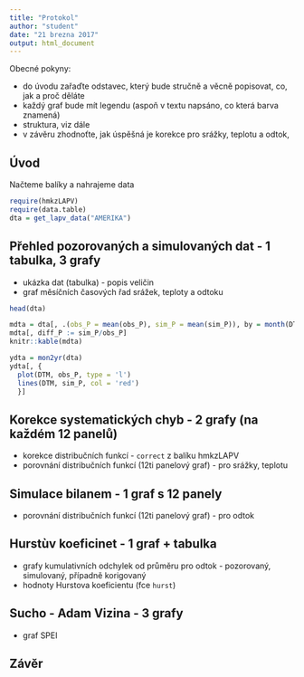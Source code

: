 ```yaml
---
title: "Protokol"
author: "student"
date: "21 brezna 2017"
output: html_document
---
```


Obecné pokyny:

- do úvodu zařaďte odstavec, který bude stručně a věcně popisovat, co, jak a proč děláte
- každý graf bude mít legendu (aspoň v textu napsáno, co která barva znamená)
- struktura, viz dále
- v závěru zhodnoťte, jak úspěšná je korekce pro srážky, teplotu a odtok, 

## Úvod


Načteme balíky a nahrajeme data

```r
require(hmkzLAPV)
require(data.table)
dta = get_lapv_data("AMERIKA")
```

## Přehled pozorovaných a simulovaných dat - 1 tabulka, 3 grafy

- ukázka dat (tabulka) - popis veličin
- graf měsíčních časových řad srážek, teploty a odtoku


```r
head(dta)
```

```r
mdta = dta[, .(obs_P = mean(obs_P), sim_P = mean(sim_P)), by = month(DTM)]
mdta[, diff_P := sim_P/obs_P]
knitr::kable(mdta)
```

```r
ydta = mon2yr(dta)
ydta[, {
  plot(DTM, obs_P, type = 'l')
  lines(DTM, sim_P, col = 'red')
  }]
```

## Korekce systematických chyb - 2 grafy (na každém 12 panelů)

- korekce distribučních funkcí - `correct` z balíku hmkzLAPV
- porovnání distribučních funkcí (12ti panelový graf) - pro srážky, teplotu

## Simulace bilanem - 1 graf s 12 panely

- porovnání distribučních funkcí (12ti panelový graf) - pro odtok


## Hurstùv koeficinet - 1 graf + tabulka

- grafy kumulativních odchylek od průměru pro odtok - pozorovaný, simulovaný, případně korigovaný
- hodnoty Hurstova koeficientu (fce `hurst`)

## Sucho - Adam Vizina - 3 grafy

- graf SPEI

## Závěr
